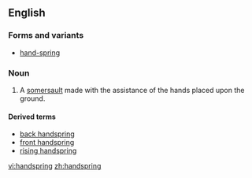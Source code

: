 ==English==
===Forms and variants===
*[[hand-spring]]

===Noun===
{{en-noun}}

# A [[somersault]] made with the assistance of the hands placed upon the ground.

====Derived terms====
*[[back handspring]]
*[[front handspring]]
*[[rising handspring]]

[[vi:handspring]]
[[zh:handspring]]